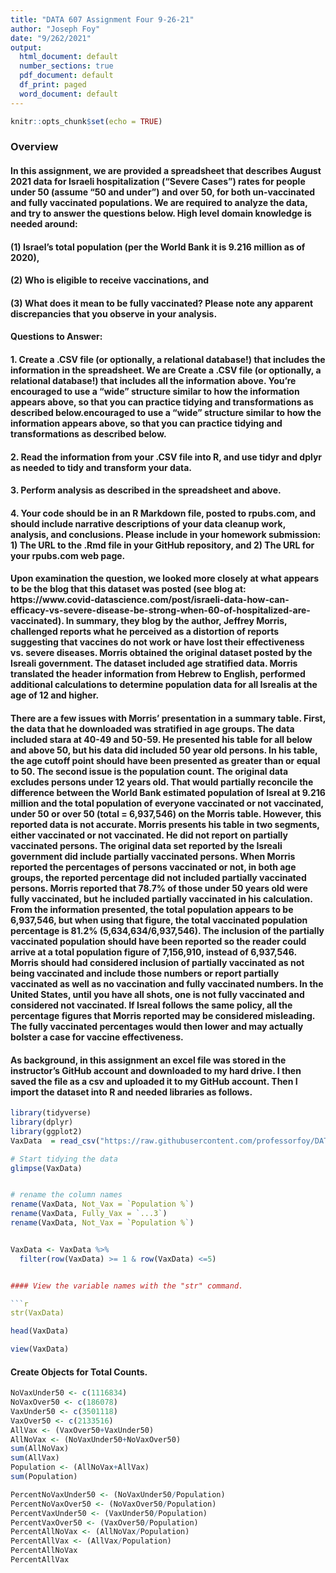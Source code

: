 ```yaml
---
title: "DATA 607 Assignment Four 9-26-21"
author: "Joseph Foy"
date: "9/262/2021"
output:
  html_document: default
  number_sections: true
  pdf_document: default
  df_print: paged
  word_document: default
---
```


```r
knitr::opts_chunk$set(echo = TRUE)
```

### Overview

#### In this assignment, we are provided a spreadsheet that describes August 2021 data for Israeli hospitalization (“Severe Cases”) rates for people under 50 (assume “50 and under”) and over 50, for both un-vaccinated and fully vaccinated populations. We are required to analyze the data, and try to answer the questions below. High level domain knowledge is needed around: 

#### (1) Israel’s total population (per the World Bank it is 9.216 million as of 2020), 
#### (2) Who is eligible to receive vaccinations, and 
#### (3) What does it mean to be fully vaccinated? Please note any apparent discrepancies that you observe in your analysis.

#### Questions to Answer:
#### 1. Create a .CSV file (or optionally, a relational database!) that includes the information in the spreadsheet.  We are Create a .CSV file (or optionally, a relational database!) that includes all the information above.  You’re encouraged to use a “wide” structure similar to how the information appears above, so that you can practice tidying and transformations as described below.encouraged to use a “wide” structure similar to how the information appears above, so that you can practice tidying and transformations as described below.

#### 2. Read the information from your .CSV file into R, and use tidyr and dplyr as needed to tidy and transform your data.

#### 3. Perform analysis as described in the spreadsheet and above.

#### 4. Your code should be in an R Markdown file, posted to rpubs.com, and should include narrative descriptions of your data cleanup work, analysis, and conclusions. Please include in your homework submission: 1) The URL to the .Rmd file in your GitHub repository, and 2) The URL for your rpubs.com web page.

#### Upon examination the question, we looked more closely at what appears to be the blog that this dataset was posted (see blog at:  https://www.covid-datascience.com/post/israeli-data-how-can-efficacy-vs-severe-disease-be-strong-when-60-of-hospitalized-are-vaccinated).  In summary, they blog by the author, Jeffrey Morris, challenged reports what he perceived as a distortion of reports suggesting that vaccines do not work or have lost their effectiveness vs. severe diseases. Morris obtained the original dataset posted by the Isreali government.  The dataset included age stratified data.  Morris translated the header information from Hebrew to English, performed additional calculations to determine population data for all Isrealis at the age of 12 and higher.  

#### There are a few issues with Morris' presentation in a summary table.  First, the data that he downloaded was stratified in age groups.  The data included stara at 40-49 and 50-59.  He presented his table for all below and above 50, but his data did included 50 year old persons.  In his table, the age cutoff point should have been presented as greater than or equal to 50.  The second issue is the population count.  The original data excludes persons under 12 years old.  That would partially reconcile the difference between the World Bank estimated population of Isreal at 9.216 million and the total population of everyone vaccinated or not vaccinated, under 50 or over 50 (total = 6,937,546) on the Morris table. However, this reported data is not accurate.  Morris presents his table in two segments, either vaccinated or not vaccinated.  He did not report on partially vaccinated persons.  The original data set reported by the Isreali government did include partially vaccinated persons.  When Morris reported the percentages of persons vaccinated or not, in both age groups, the reported percentage did not included partially vaccinated persons.  Morris reported that 78.7% of those under 50 years old were fully vaccinated, but he included partially vaccinated in his calculation.  From the information presented, the total population appears to be 6,937,546, but when using that figure, the total vaccinated population percentage is 81.2% (5,634,634/6,937,546).  The inclusion of the partially vaccinated population should have been reported so the reader could arrive at a total population figure of  7,156,910, instead of 6,937,546.  Morris should had considered inclusion of partially vaccinated as not being vaccinated and include those numbers or report partially vaccinated as well as no vaccination and fully vaccinated numbers.  In the United States, until you have all shots, one is not fully vaccinated and considered not vaccinated.  If Isreal follows the same policy, all the percentage figures that Morris reported may be considered misleading.  The fully vaccinated percentages would then lower and may actually bolster a case for vaccine effectiveness.

#### As background, in this assignment an excel file was stored in the instructor's GitHub account and downloaded to my hard drive.  I then saved the file as a csv and uploaded it to my GitHub account.  Then I import the dataset into R and needed libraries as follows.

```r
library(tidyverse)
library(dplyr)
library(ggplot2)
VaxData  = read_csv("https://raw.githubusercontent.com/professorfoy/DATA-607/main/israeli_vaccination_data_analysis_start.csv",show_col_types = FALSE)
```


```r
# Start tidying the data
glimpse(VaxData)


# rename the column names
rename(VaxData, Not_Vax = `Population %`)
rename(VaxData, Fully_Vax = `...3`)
rename(VaxData, Not_Vax = `Population %`)


VaxData <- VaxData %>%
  filter(row(VaxData) >= 1 & row(VaxData) <=5)


#### View the variable names with the "str" command.

```r
str(VaxData)
```

```r
head(VaxData) 
```
```r
view(VaxData)
```

#### Create Objects for Total Counts.

```r
NoVaxUnder50 <- c(1116834)
NoVaxOver50 <- c(186078)
VaxUnder50 <- c(3501118)
VaxOver50 <- c(2133516)
AllVax <- (VaxOver50+VaxUnder50)
AllNoVax <- (NoVaxUnder50+NoVaxOver50)
sum(AllNoVax)
sum(AllVax)
Population <- (AllNoVax+AllVax)
sum(Population)
```

```r
PercentNoVaxUnder50 <- (NoVaxUnder50/Population)
PercentNoVaxOver50 <- (NoVaxOver50/Population)
PercentVaxUnder50 <- (VaxUnder50/Population)
PercentVaxOver50 <- (VaxOver50/Population)
PercentAllNoVax <- (AllNoVax/Population)
PercentAllVax <- (AllVax/Population)
PercentAllNoVax
PercentAllVax
```

